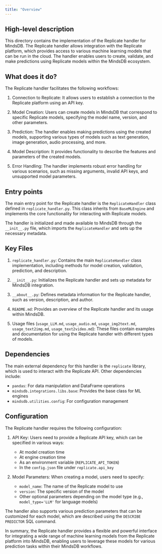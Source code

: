 ```yaml
---
title: "Overview"
---
```


## High-level description
This directory contains the implementation of the Replicate handler for MindsDB. The Replicate handler allows integration with the Replicate platform, which provides access to various machine learning models that can be run in the cloud. The handler enables users to create, validate, and make predictions using Replicate models within the MindsDB ecosystem.

## What does it do?
The Replicate handler facilitates the following workflows:

1. Connection to Replicate: It allows users to establish a connection to the Replicate platform using an API key.

2. Model Creation: Users can create models in MindsDB that correspond to specific Replicate models, specifying the model name, version, and other parameters.

3. Prediction: The handler enables making predictions using the created models, supporting various types of models such as text generation, image generation, audio processing, and more.

4. Model Description: It provides functionality to describe the features and parameters of the created models.

5. Error Handling: The handler implements robust error handling for various scenarios, such as missing arguments, invalid API keys, and unsupported model parameters.

## Entry points
The main entry point for the Replicate handler is the `ReplicateHandler` class defined in `replicate_handler.py`. This class inherits from `BaseMLEngine` and implements the core functionality for interacting with Replicate models.

The handler is initialized and made available to MindsDB through the `__init__.py` file, which imports the `ReplicateHandler` and sets up the necessary metadata.

## Key Files
1. `replicate_handler.py`: Contains the main `ReplicateHandler` class implementation, including methods for model creation, validation, prediction, and description.

2. `__init__.py`: Initializes the Replicate handler and sets up metadata for MindsDB integration.

3. `__about__.py`: Defines metadata information for the Replicate handler, such as version, description, and author.

4. `README.md`: Provides an overview of the Replicate handler and its usage within MindsDB.

5. Usage files (`usage_LLM.md`, `usage_audio.md`, `usage_img2text.md`, `usage_text2img.md`, `usage_text2video.md`): These files contain examples and documentation for using the Replicate handler with different types of models.

## Dependencies
The main external dependency for this handler is the `replicate` library, which is used to interact with the Replicate API. Other dependencies include:

- `pandas`: For data manipulation and DataFrame operations
- `mindsdb.integrations.libs.base`: Provides the base class for ML engines
- `mindsdb.utilities.config`: For configuration management

## Configuration
The Replicate handler requires the following configuration:

1. API Key: Users need to provide a Replicate API key, which can be specified in various ways:
   - At model creation time
   - At engine creation time
   - As an environment variable (`REPLICATE_API_TOKEN`)
   - In the `config.json` file under `replicate.api_key`

2. Model Parameters: When creating a model, users need to specify:
   - `model_name`: The name of the Replicate model to use
   - `version`: The specific version of the model
   - Other optional parameters depending on the model type (e.g., `model_type='LLM'` for language models)

The handler also supports various prediction parameters that can be customized for each model, which are described using the `DESCRIBE PREDICTOR` SQL command.

In summary, the Replicate handler provides a flexible and powerful interface for integrating a wide range of machine learning models from the Replicate platform into MindsDB, enabling users to leverage these models for various prediction tasks within their MindsDB workflows.